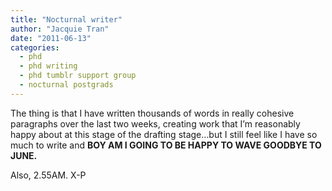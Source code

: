 ```yaml
---
title: "Nocturnal writer"
author: "Jacquie Tran"
date: "2011-06-13"
categories:
  - phd
  - phd writing
  - phd tumblr support group
  - nocturnal postgrads
---
```


The thing is that I have written thousands of words in really cohesive paragraphs over the last two weeks, creating work that I'm reasonably happy about at this stage of the drafting stage...but I still feel like I have so much to write and **BOY AM I GOING TO BE HAPPY TO WAVE GOODBYE TO JUNE.**

Also, 2.55AM. X-P